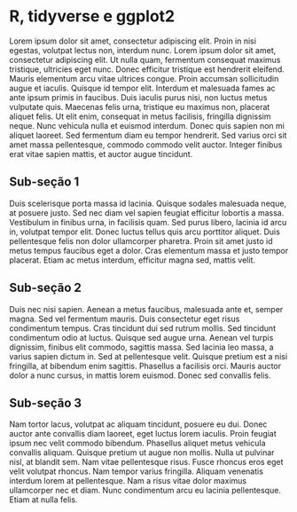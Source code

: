 # R, tidyverse e ggplot2

Lorem ipsum dolor sit amet, consectetur adipiscing elit. Proin in nisi egestas, volutpat lectus non, interdum nunc. Lorem ipsum dolor sit amet, consectetur adipiscing elit. Ut nulla quam, fermentum consequat maximus tristique, ultricies eget nunc. Donec efficitur tristique est hendrerit eleifend. Mauris elementum arcu vitae ultrices congue. Proin accumsan sollicitudin augue et iaculis. Quisque id tempor elit. Interdum et malesuada fames ac ante ipsum primis in faucibus. Duis iaculis purus nisi, non luctus metus vulputate quis. Maecenas felis urna, tristique eu maximus non, placerat aliquet felis. Ut elit enim, consequat in metus facilisis, fringilla dignissim neque. Nunc vehicula nulla et euismod interdum. Donec quis sapien non mi aliquet laoreet. Sed fermentum diam eu tempor hendrerit. Sed varius orci sit amet massa pellentesque, commodo commodo velit auctor. Integer finibus erat vitae sapien mattis, et auctor augue tincidunt.

## Sub-seção 1

Duis scelerisque porta massa id lacinia. Quisque sodales malesuada neque, at posuere justo. Sed nec diam vel sapien feugiat efficitur lobortis a massa. Vestibulum in finibus urna, in facilisis quam. Sed purus libero, lacinia id arcu in, volutpat tempor elit. Donec luctus tellus quis arcu porttitor aliquet. Duis pellentesque felis non dolor ullamcorper pharetra. Proin sit amet justo id metus tempus faucibus eget a dolor. Cras elementum massa et justo tempor placerat. Etiam ac metus interdum, efficitur magna sed, mattis velit. 

## Sub-seção 2

Duis nec nisi sapien. Aenean a metus faucibus, malesuada ante et, semper magna. Sed vel fermentum mauris. Duis consectetur eget risus condimentum tempus. Cras tincidunt dui sed rutrum mollis. Sed tincidunt condimentum odio at luctus. Quisque sed augue urna. Aenean vel turpis dignissim, finibus elit commodo, sagittis massa. Sed lacinia leo massa, a varius sapien dictum in. Sed at pellentesque velit. Quisque pretium est a nisi fringilla, at bibendum enim sagittis. Phasellus a facilisis orci. Mauris auctor dolor a nunc cursus, in mattis lorem euismod. Donec sed convallis felis. 

## Sub-seção 3

Nam tortor lacus, volutpat ac aliquam tincidunt, posuere eu dui. Donec auctor ante convallis diam laoreet, eget luctus lorem iaculis. Proin feugiat ipsum nec velit commodo bibendum. Phasellus aliquet metus vehicula convallis aliquam. Quisque pretium ut augue non mollis. Nulla ut pulvinar nisl, at blandit sem. Nam vitae pellentesque risus. Fusce rhoncus eros eget velit volutpat rhoncus. Nam tempor varius fringilla. Aliquam venenatis interdum lorem at pellentesque. Nam a risus vitae dolor maximus ullamcorper nec et diam. Nunc condimentum arcu eu lacinia pellentesque. Etiam at nulla felis. 
